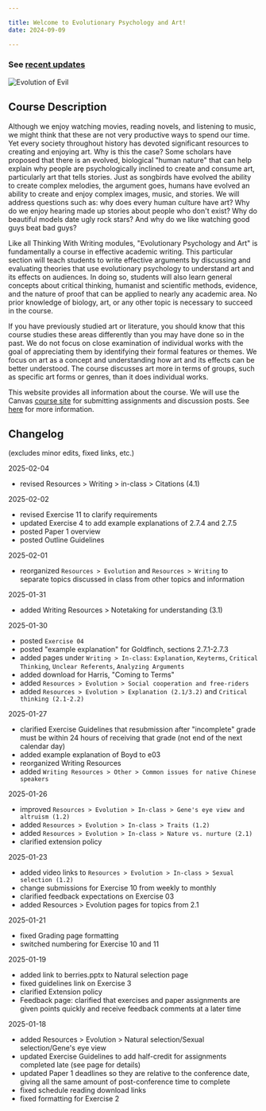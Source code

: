```yaml
---

title: Welcome to Evolutionary Psychology and Art!
date: 2024-09-09

---
```


### See [recent updates](/#changelog)

<img src="/images/evolution_of_evil.jpg" alt="Evolution of Evil" />

## Course Description

Although we enjoy watching movies, reading novels, and listening to music, we might think that these are not very productive ways to spend our time. Yet every society throughout history has devoted significant resources to creating and enjoying art. Why is this the case? Some scholars have proposed that there is an evolved, biological "human nature" that can help explain why people are psychologically inclined to create and consume art, particularly art that tells stories. Just as songbirds have evolved the ability to create complex melodies, the argument goes, humans have evolved an ability to create and enjoy complex images, music, and stories. We will address questions such as: why does every human culture have art? Why do we enjoy hearing made up stories about people who don't exist? Why do beautiful models date ugly rock stars? And why do we like watching good guys beat bad guys?

Like all Thinking With Writing modules, "Evolutionary Psychology and Art" is fundamentally a course in effective academic writing. This particular section will teach students to write effective arguments by discussing and evaluating theories that use evolutionary psychology to understand art and its effects on audiences. In doing so, students will also learn general concepts about critical thinking, humanist and scientific methods, evidence, and the nature of proof that can be applied to nearly any academic area. No prior knowledge of biology, art, or any other topic is necessary to succeed in the course.

If you have previously studied art or literature, you should know that this course studies these areas differently than you may have done so in the past. We do not focus on close examination of individual works with the goal of appreciating them by identifying their formal features or themes. We focus on art as a concept and understanding how art and its effects can be better understood. The course discusses art more in terms of groups, such as specific art forms or genres, than it does individual works.

This website provides all information about the course. We will use the Canvas [course site](https://canvas.nus.edu.sg/courses/66393) for submitting assignments and discussion posts. See [here](/course-ntw2029/course-info/tech-guidelines) for more information.

## Changelog
(excludes minor edits, fixed links, etc.)

2025-02-04

- revised Resources > Writing > in-class > Citations (4.1)

2025-02-02

- revised Exercise 11 to clarify requirements
- updated Exercise 4 to add example explanations of 2.7.4 and 2.7.5
- posted Paper 1 overview
- posted Outline Guidelines

2025-02-01

- reorganized `Resources > Evolution` and `Resources > Writing` to separate topics discussed in class from other topics and information

2025-01-31

- added Writing Resources > Notetaking for understanding (3.1)

2025-01-30

- posted `Exercise 04`
- posted "example explanation" for Goldfinch, sections 2.7.1-2.7.3
- added pages under `Writing > In-class`:  `Explanation`, `Keyterms`, `Critical Thinking`, `Unclear Referents`, `Analyzing Arguments`
- added download for Harris, "Coming to Terms"
- added `Resources > Evolution > Social cooperation and free-riders`
- added `Resources > Evolution > Explanation (2.1/3.2)` and `Critical thinking (2.1-2.2)`

2025-01-27

- clarified Exercise Guidelines that resubmission after "incomplete" grade must be within 24 hours of receiving that grade (not end of the next calendar day)
- added example explanation of Boyd to e03
- reorganized Writing Resources
- added `Writing Resources > Other > Common issues for native Chinese speakers`


2025-01-26

- improved `Resources > Evolution > In-class > Gene's eye view and altruism (1.2)`
- added `Resources > Evolution > In-class > Traits (1.2)`
- added `Resources > Evolution > In-class > Nature vs. nurture (2.1)`
- clarified extension policy

2025-01-23

- added video links to `Resources > Evolution > In-class > Sexual selection (1.2)`
- change submissions for Exercise 10 from weekly to monthly
- clarified feedback expectations on Exercise 03
- added Resources > Evolution pages for topics from 2.1

2025-01-21

- fixed Grading page formatting
- switched numbering for Exercise 10 and 11

2025-01-19

- added link to berries.pptx to Natural selection page
- fixed guidelines link on Exercise 3
- clarified Extension policy
- Feedback page: clarified that exercises and paper assignments are given points quickly and receive feedback comments at a later time

2025-01-18

- added Resources > Evolution > Natural selection/Sexual selection/Gene's eye view
- updated Exercise Guidelines to add half-credit for assignments completed late (see page for details)
- updated Paper 1 deadlines so they are relative to the conference date, giving all the same amount of post-conference time to complete
- fixed schedule reading download links
- fixed formatting for Exercise 2
